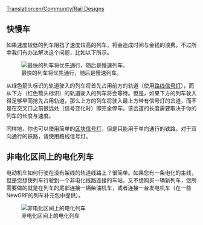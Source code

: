 [[Translation:en/Community/Rail Designs]]

{{zh/Manual/目录}}

==快慢车==

如果速度较低的列车阻挡了速度较高的列车，将会造成时间与金钱的浪费。不过所幸我们有办法解决这个问题，比如以下所示。

[[File:en/Community/Rail design1.png|center|frame|最快的列车将优先通行，随后是慢速列车。]]

从绿色箭头标识的轨道驶入的列车将首先占用前方的轨道（使用[[zh/Manual/信号灯#lu-xian-xin-hao-deng|路线信号灯]]），而从下方（红色箭头标识）的轨道驶入的列车将会等待。但是，如果下方的列车驶入得足够早而抢先占用轨道，那么上方的列车将驶入最上方带有信号灯的岔道，而不是在交叉口之前很远处（信号变化时）即完全停车。该岔道的长度需要取决于你的列车的长度与速度。

同样地，你也可以使用简单的[[zh/Manual/信号灯#qu-kuai-xin-hao-deng|区块信号灯]]，但是只能用于单向通行的铁路。对于双向通行的铁路，请使用路线信号灯。

==非电化区间上的电化列车==

电动机车如何行驶在没有架线的轨道线路上？很简单。如果您有一条电化的主线，但是您想使列车行驶到一个非电化线路连接的车站，又不想购买一辆新列车，您所需要做的就是在列车的尾部连接一辆柴油机车，或者连接一台发电机车（在一些NewGRF的列车补充包中提供）。

[[File:en/Community/Snapshot7.png|frame|center|非电化区间上的电化列车]]